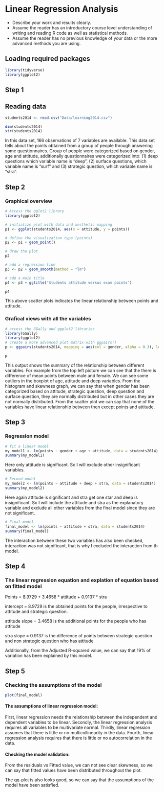 # Linear Regression Analysis

- Describe your work and results clearly. 
- Assume the reader has an introductory course level understanding of writing and reading R code as well as statistical methods.
- Assume the reader has no previous knowledge of your data or the more advanced methods you are using.

## Loading required packages
```r

library(tidyverse)
library(ggplot2)
```

## Step 1
## Reading data
```r

students2014 <- read.csv("Data/learning2014.csv")

dim(students2014)
str(students2014)
```
In this data set, 166 observations of 7 variables are available. This data set tells about the points obtained from a group of people through answering some questionnaires. Group of people were categorized based on gender, age and attitude, additionally questionnaires were categorized into: (1) deep questions which variable name is "deep", (2) surface questions, which variable name is "surf" and (3) strategic question, which variable name is "stra".  

## Step 2
### Graphical overview
```r

# Access the gglot2 library
library(ggplot2)

# initialize plot with data and aesthetic mapping
p1 <- ggplot(students2014, aes(x = attitude, y = points))

# define the visualization type (points)
p2 <- p1 + geom_point()

# draw the plot
p2

# add a regression line
p3 <- p2 + geom_smooth(method = "lm")

# add a main title
p4 <- p3 + ggtitle('Students attitude versus exam points')

p4
```
This above scatter plots indicates the linear relationship between points and attitude.


### Grafical views with all the variables

```r

# access the GGally and ggplot2 libraries
library(GGally)
library(ggplot2)
# create a more advanced plot matrix with ggpairs()
p <- ggpairs(students2014, mapping = aes(col = gender, alpha = 0.3), lower = list(combo = wrap("facethist", bins = 20)))

p

```
This output shows the summary of the relationship between different variables. For example from the top left picture we can see that the there is difference of mean points between male and female. We can see some outliers in the boxplot of age, attitude and deep variables. From the histogram and skewness graph, we can say that when gender has been categorized based on attitude, strategic question, deep question and surface question, they are normally distributed but in other cases they are not normally distributed. From the scatter plot we can say that none of the variables have linear relationship between then except points and attitude.

## Step 3
### Regression model
```r

# fit a linear model
my_model1 <- lm(points ~ gender + age + attitude, data = students2014)
summary(my_model1)

```
Here only attitude is significant. So I will exclude other insignificant variables.

```r

# Second model
my_model2 <- lm(points ~ attitude + deep + stra, data = students2014)
summary(my_model2)

```
Here again attitude is significant and stra get one star and deep is insignificant. So I will include the attitude and stra as the explanatory variable and exclude all other variables from the final model since they are not significant.

```r

# Final model
final_model <- lm(points ~ attitude + stra, data = students2014)
summary(final_model)

```
The interaction between these two variables has also been checked, interaction was not significant, that is why I excluded the interaction from th model.


## Step 4
### The linear regression equation and explation of equation based on fitted model

Points = 8.9729 + 3.4658 * attitude + 0.9137 * stra

intercept = 8.9729 is the obtained points for the people, irrespective to attitude and strategic question.

attitude slope = 3.4658 is the additional points for the people who has attitude

stra slope = 0.9137 is the difference of points between strategic question and non strategic question who has attitude

Additionally, from the Adjusted R-squared value, we can say that 19% of variation has been explained by this model.

## Step 5
### Checking the assumptions of the model

```r

plot(final_model)

```

#### The assumptions of linear regression model:
First, linear regression needs the relationship between the independent and dependent variables to be linear. 
Secondly, the linear regression analysis requires all variables to be multivariate normal.
Thirdly, linear regression assumes that there is little or no multicollinearity in the data.
Fourth, linear regression analysis requires that there is little or no autocorrelation in the data.

#### Checking the model validation:
From the residuals vs Fitted value, we can not see clear skewness, so we can say that fitted values have been distributed throughout the plot.

The qq-plot is also looks good, so we can say that the assumptions of the model have been satisfied.

